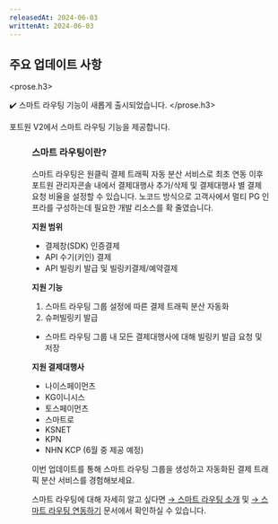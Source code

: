 ```yaml
---
releasedAt: 2024-06-03
writtenAt: 2024-06-03
---
```





## 주요 업데이트 사항

<prose.h3>
  <PaymentV2 />

  ✔️ 스마트 라우팅 기능이 새롭게 출시되었습니다.
</prose.h3>

포트원 V2에서 스마트 라우팅 기능을 제공합니다.

<Figure src={Image1} />

### 스마트 라우팅이란?

스마트 라우팅은 원클릭 결제 트래픽 자동 분산 서비스로 최초 연동 이후 포트원 관리자콘솔 내에서
결제대행사 추가/삭제 및 결제대행사 별 결제 요청 비율을 설정할 수 있습니다.
노코드 방식으로 고객사에서 멀티 PG 인프라를 구성하는데 필요한 개발 리소스를 확 줄였습니다.

**지원 범위**

- 결제창(SDK) 인증결제
- API 수기(키인) 결제
- API 빌링키 발급 및 빌링키결제/예약결제

**지원 기능**

1. 스마트 라우팅 그룹 설정에 따른 결제 트래픽 분산 자동화
2. 슈퍼빌링키 발급

- 스마트 라우팅 그룹 내 모든 결제대행사에 대해 빌링키 발급 요청 및 저장

**지원 결제대행사**

- 나이스페이먼츠
- KG이니시스
- 토스페이먼츠
- 스마트로
- KSNET
- KPN
- NHN KCP (6월 중 제공 예정)

이번 업데이트를 통해 스마트 라우팅 그룹을 생성하고 자동화된 결제 트래픽 분산 서비스를 경험해보세요.

스마트 라우팅에 대해 자세히 알고 싶다면
[→ 스마트 라우팅 소개](https://developers.portone.io/docs/ko/smartrouting/intro-sr) 및
[→ 스마트 라우팅 연동하기](https://developers.portone.io/docs/ko/smartrouting/smartrouting)
문서에서 확인하실 수 있습니다.
